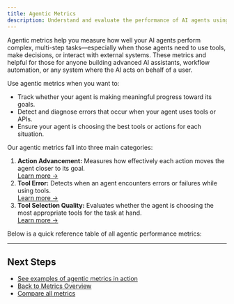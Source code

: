 ```yaml
---
title: Agentic Metrics 
description: Understand and evaluate the performance of AI agents using Galileo's agentic metrics.
---
```



Agentic metrics help you measure how well your AI agents perform complex, multi-step tasks—especially when those agents need to use tools, make decisions, or interact with external systems. These metrics and helpful for those for anyone building advanced AI assistants, workflow automation, or any system where the AI acts on behalf of a user.

Use agentic metrics when you want to:
- Track whether your agent is making meaningful progress toward its goals.
- Detect and diagnose errors that occur when your agent uses tools or APIs.
- Ensure your agent is choosing the best tools or actions for each situation.

Our agentic metrics fall into three main categories:

1.  **Action Advancement:** Measures how effectively each action moves the agent closer to its goal.  
  [Learn more →](/concepts/metrics/agentic/action-advancement)
2.  **Tool Error:** Detects when an agent encounters errors or failures while using tools.  
  [Learn more →](/concepts/metrics/agentic/tool-error)
3. **Tool Selection Quality:** Evaluates whether the agent is choosing the most appropriate tools for the task at hand.  
  [Learn more →](/concepts/metrics/agentic/tool-selection-quality)

Below is a quick reference table of all agentic performance metrics:

<AgenticPerformanceMetrics />

---

## Next Steps

- [See examples of agentic metrics in action](/cookbooks/use-cases/agent-weather-vibes-app)
- [Back to Metrics Overview](/concepts/metrics/overview)
- [Compare all metrics](/concepts/metrics/metric-comparison)